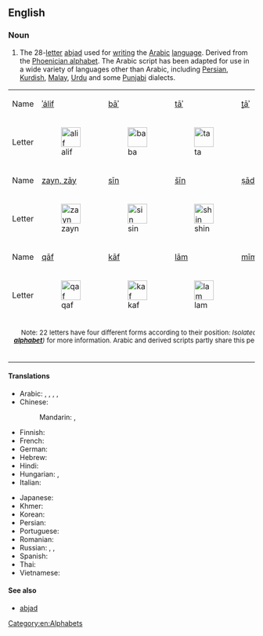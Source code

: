 ==English==
{{wikipedia|Arabic script}}

===Noun===
{{en-noun}}

# The 28-[[letter]] [[abjad]] used for [[writing]] the [[Arabic]] [[language]]. Derived from the [[Phoenician alphabet]]. The Arabic script has been adapted for use in a wide variety of languages other than Arabic, including [[Persian]], [[Kurdish]], [[Malay]], [[Urdu]] and some [[Punjabi]] dialects.

{| align="center" border="1" cellpadding="2" cellspacing="0"
| bgcolor="#BFCFEF" | Name
| bgcolor="#BFCFEF" | [[ا|ʾálif]]
| bgcolor="#BFCFEF" | [[ب|bāʾ]]
| bgcolor="#BFCFEF" | [[ت|tāʾ]]
| bgcolor="#BFCFEF" | [[ث|ṯāʾ]]
| bgcolor="#BFCFEF" | [[ج|jīm]]
| bgcolor="#BFCFEF" | [[ح|ḥāʾ]]
| bgcolor="#BFCFEF" | [[خ|xāʾ]]
| bgcolor="#BFCFEF" | [[د|dāl]]
| bgcolor="#BFCFEF" | [[ذ|ḏāl]]
| bgcolor="#BFCFEF" | [[ر|rāʾ]]
|- valign="top"
| bgcolor="#BFCFEF" | Letter
| [[File:1alif.PNG|40px|alif]]
| [[File:1ba.PNG|40px|ba]]
| [[File:1ta.PNG|40px|ta]]
| [[File:1tha.PNG|40px|tha]]
| [[File:1jim.PNG|40px|jim]]
| [[File:1ha.PNG|40px|ha]]
| [[File:1kha.PNG|40px|kha]]
| [[File:1dal.PNG|40px|dal]]
| [[File:1dhal.PNG|40px|dhal]]
| [[File:1ra.PNG|40px|ra]]
|-
| bgcolor="#BFCFEF" | Name
| bgcolor="#BFCFEF" | [[ز|zayn, zāy]]
| bgcolor="#BFCFEF" | [[س|sīn]]
| bgcolor="#BFCFEF" | [[ش|šīn]]
| bgcolor="#BFCFEF" | [[ص|ṣād]]
| bgcolor="#BFCFEF" | [[ض|ḍād]]
| bgcolor="#BFCFEF" | [[ط|ṭāʾ]]
| bgcolor="#BFCFEF" | [[ظ|ẓāʾ]]
| bgcolor="#BFCFEF" | [[ع|ʿayn]]
| bgcolor="#BFCFEF" | [[غ|ġayn]]
| bgcolor="#BFCFEF" | [[ف|fāʾ]]
|- valign="top"
| bgcolor="#BFCFEF" | Letter
| [[File:1zayn.PNG|40px|zayn]]
| [[File:1sin.PNG|40px|sin]]
| [[File:1shin.PNG|40px|shin]]
| [[File:1Sad.PNG|40px|Sad]]
| [[File:1Dad.PNG|40px|Dhad]]
| [[File:1Taa.PNG|40px|Ta]]
| [[File:1Za.PNG|40px|Za]]
| [[File:1ayn.PNG|40px|ayn]]
| [[File:1ghayn.PNG|40px|ghayn]]
| [[File:1fa.PNG|40px|fa]]
|-
| bgcolor="#BFCFEF" | Name
| bgcolor="#BFCFEF" | [[ق|qāf]]
| bgcolor="#BFCFEF" | [[ك|kāf]]
| bgcolor="#BFCFEF" | [[ل|lām]]
| bgcolor="#BFCFEF" | [[م|mīm]]
| bgcolor="#BFCFEF" | [[ن|nūn]]
| bgcolor="#BFCFEF" | [[ه|hāʾ]]
| bgcolor="#BFCFEF" | [[و|wāw]]
| bgcolor="#BFCFEF" | [[ى|yāʾ]]
| bgcolor="#BFCFEF" | &nbsp;
| bgcolor="#BFCFEF" | &nbsp;
|- valign="top"
| bgcolor="#BFCFEF" | Letter
| [[File:1qaf.PNG|40px|qaf]]
| [[File:1kaf.PNG|40px|kaf]]
| [[File:1lam.PNG|40px|lam]]
| [[File:1mim.PNG|40px|mim]]
| [[File:1nun.PNG|40px|nun]]
| [[File:1haa.PNG|40px|ha]]
| [[File:1waw.PNG|40px|waw]]
| [[File:1ya.PNG|40px|ya]]
| &nbsp;
| &nbsp;
|-
| colspan=11 align="center" bgcolor="#BFCFEF" | <small>Note: 22 letters have four different forms according to their position: ''Isolated, initial, medial, final''. '''ز''', '''ر''', '''ذ''', '''د''', '''ا''' and '''و''' have an identical initial and medial form, and cannot connect to the following letter (see ''Wikipedia: '''[[Arabic alphabet]]''')'' for more information. Arabic and derived scripts partly share this peculiarity with other [[abjad|abjads]] — see e.g. the Hebrew [[tsadi|ts]] ([[צ]]), which becomes [[ץ]] at the end of the word ''(called in that case [[סופית|sofiut]]: suffixes, endings)'', like four other letters.</small>
|}

====Translations====
{{trans-top|letters of the Arabic language}}
* Arabic: {{t|ar|حُرُوف اَلْهِجَاء|m}}, {{t|ar|أَبْجَدِيَّة عَرَبِيَّة|f|tr=ʾabjadiyya ʿarabiyya}}, {{t|ar|حُرُوف أَبْجَدِيَّة|m}}, {{t|ar|أَلِف بَاء|f}}, {{t|ar|أَلِفْبَاء|f}}
* Chinese:
*: Mandarin: {{t+|cmn|阿拉伯字母|tr=Ālābó zìmǔ|sc=Hani}}, {{t|cmn|阿拉伯文字|tr=Ālābó wénzì|sc=Hani}}
* Finnish: {{t|fi|[[arabialainen]] [[kirjoitus]]}}
* French: {{t+|fr|alphabet arabe|m}}
* German: {{t|de|arabisches Alphabet|n}}
* Hebrew: {{t|he|אלפבית ערבי|sc=Hebr}}
* Hindi: {{t|hi|अरबी लिपि|tr=arabī lipi|sc=Deva}}
* Hungarian: {{t|hu|arab ábécé}}, {{t|hu|arab írás}}
* Italian: {{t|it|alfabeto arabo|m}}
{{trans-mid}}
* Japanese: {{t+|ja|アラビア文字|tr=Arabia-moji|sc=Jpan}}
* Khmer: {{t|km|អក្សរអារ៉ាប់|tr=aksɑɑ aarap|sc=Khmr}}
* Korean: {{t+|ko|^아랍 문자}}
* Persian: {{t|fa|خط عربی|sc=fa-Arab}}
* Portuguese: {{t+|pt|alfabeto árabe|m}}
* Romanian: {{t|ro|alfabet arab|n}}
* Russian: {{t|ru|[[арабский|ара́бское]] [[письмо́]]|n}}, {{t|ru|[[ара́бский]] [[алфави́т]]|m}}, {{t+|ru|ара́бица|f}}
* Spanish: {{t|es|alfabeto árabe|m}}
* Thai: {{t|th|อักษรอาหรับ|tr=àksŏn aaràp}}
* Vietnamese: {{t|vi|bảng chữ cái Ả Rập}}
{{trans-bottom}}

====See also====
* [[abjad]]

[[Category:en:Alphabets]]